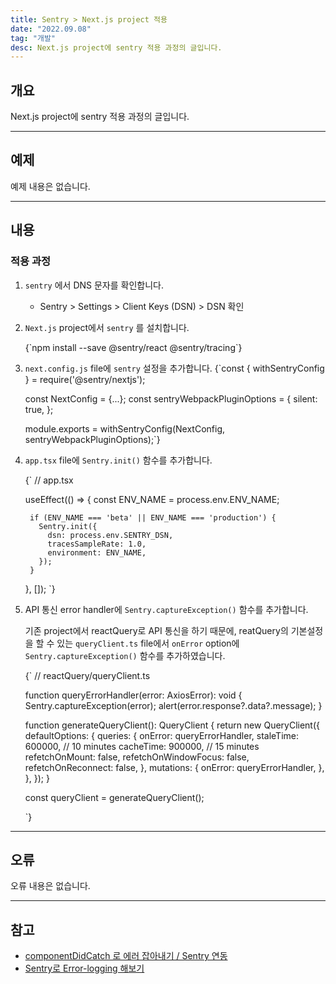 ```yaml
---
title: Sentry > Next.js project 적용
date: "2022.09.08"
tag: "개발"
desc: Next.js project에 sentry 적용 과정의 글입니다.
---
```

## 개요

Next.js project에 sentry 적용 과정의 글입니다.

---

## 예제

예제 내용은 없습니다.

---

## 내용

### 적용 과정

1. `sentry` 에서 DNS 문자를 확인합니다.
    - Sentry > Settings > Client Keys (DSN) > DSN 확인
2. `Next.js` project에서 `sentry` 를 설치합니다. 
    
    <SyntaxHighlighterWrap language="shell">
    {`npm install --save @sentry/react @sentry/tracing`}
    </SyntaxHighlighterWrap>
    
3. `next.config.js` file에 `sentry` 설정을 추가합니다.
    <SyntaxHighlighterWrap language="typescript">
        {`const { withSentryConfig } = require('@sentry/nextjs');
    
    const NextConfig = {...};
    const sentryWebpackPluginOptions = {
      silent: true,
    };
    
    module.exports = withSentryConfig(NextConfig, sentryWebpackPluginOptions);`}
    </SyntaxHighlighterWrap>
    
4. `app.tsx` file에 `Sentry.init()` 함수를 추가합니다.
    
    <SyntaxHighlighterWrap language="typescript">
    {`    
      // app.tsx
      
      useEffect(() => {
        const ENV_NAME = process.env.ENV_NAME;
      
        if (ENV_NAME === 'beta' || ENV_NAME === 'production') {
          Sentry.init({
            dsn: process.env.SENTRY_DSN,
            tracesSampleRate: 1.0,
            environment: ENV_NAME,
          });
        }
      }, []);
    `}
    </SyntaxHighlighterWrap>
    
5. API 통신 error handler에 `Sentry.captureException()` 함수를 추가합니다.
    
    기존 project에서 reactQuery로 API 통신을 하기 때문에, reatQuery의 기본설정을 할 수 있는 `queryClient.ts` file에서 `onError` option에 `Sentry.captureException()` 함수를 추가하였습니다.
    
    <SyntaxHighlighterWrap language="typescript">
    {`    
      // reactQuery/queryClient.ts
      
      
      
      function queryErrorHandler(error: AxiosError<errorMessageType>): void {
        Sentry.captureException(error);
        alert(error.response?.data?.message);
      }
      
      function generateQueryClient(): QueryClient {
        return new QueryClient({
          defaultOptions: {
            queries: {
              onError: queryErrorHandler,
              staleTime: 600000, // 10 minutes
              cacheTime: 900000, // 15 minutes
              refetchOnMount: false,
              refetchOnWindowFocus: false,
              refetchOnReconnect: false,
            },
            mutations: {
              onError: queryErrorHandler,
            },
          },
        });
      }
      
      const queryClient = generateQueryClient();
      
    `}
    </SyntaxHighlighterWrap>
    

---

## 오류

오류 내용은 없습니다.

---

## 참고

- [componentDidCatch 로 에러 잡아내기 / Sentry 연동](https://react.vlpt.us/basic/26-componentDidCatch-and-sentry.html)
- [Sentry로 Error-logging 해보기](https://velog.io/@pyt4105/Sentry%EB%A1%9C-Error-logging-%ED%95%B4%EB%B3%B4%EA%B8%B0)